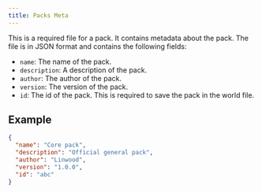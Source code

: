 ```yaml
---
title: Packs Meta
---
```


This is a required file for a pack. It contains metadata about the pack. The file is in JSON format and contains the following fields:

- `name`: The name of the pack.
- `description`: A description of the pack.
- `author`: The author of the pack.
- `version`: The version of the pack.
- `id`: The id of the pack. This is required to save the pack in the world file.

## Example

```json title="pack.json"
{
  "name": "Core pack",
  "description": "Official general pack",
  "author": "Linwood",
  "version": "1.0.0",
  "id": "abc"
}
```
